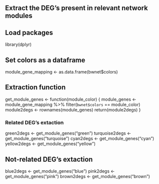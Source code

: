 ## Extract the DEG's present in relevant network modules

## Load packages
library(dplyr)

## Set colors as a dataframe
module_gene_mapping <- as.data.frame(bwnet$colors)

## Extraction function
get_module_genes <- function(module_color) {
   module_genes <- module_gene_mapping %>%
                  filter(`bwnet$colors` == module_color)
  module2degs <- rownames(module_genes)
  return(module2degs)
}

### Related DEG's extaction
green2degs <- get_module_genes("green")
turquoise2degs <- get_module_genes("turquoise")
cyan2degs <- get_module_genes("cyan")
yellow2degs <- get_module_genes("yellow")

## Not-related DEG's extaction
blue2degs <- get_module_genes("blue")
pink2degs <- get_module_genes("pink")
brown2degs <- get_module_genes("brown")
